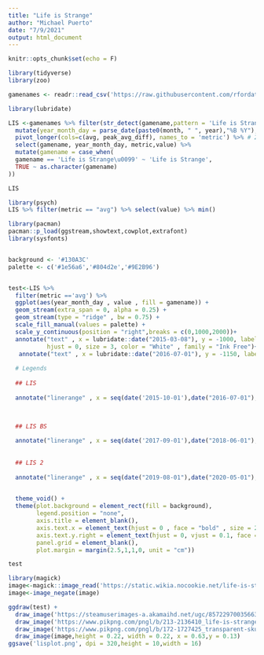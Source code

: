 ```yaml
---
title: "Life is Strange"
author: "Michael Puerto"
date: "7/9/2021"
output: html_document
---
```


```r
knitr::opts_chunk$set(echo = F)
```

```r

library(tidyverse)
library(zoo)

gamenames <- readr::read_csv('https://raw.githubusercontent.com/rfordatascience/tidytuesday/master/data/2021/2021-03-16/games.csv')

```


```r
library(lubridate)

LIS <-gamenames %>% filter(str_detect(gamename,pattern = 'Life is Strange')) %>%
  mutate(year_month_day = parse_date(paste0(month, " ", year),"%B %Y"), peak_avg_diff = peak - avg) %>% 
  pivot_longer(cols=c(avg, peak_avg_diff), names_to = 'metric') %>% # 2 new columns, metric and value
  select(gamename, year_month_day, metric,value) %>%
  mutate(gamename = case_when(
  gamename == 'Life is Strange\u0099' ~ 'Life is Strange',
  TRUE ~ as.character(gamename)
))

LIS

```


```r
library(psych)
LIS %>% filter(metric == "avg") %>% select(value) %>% min()

```




```r
library(pacman)
pacman::p_load(ggstream,showtext,cowplot,extrafont)
library(sysfonts)


background <- '#130A3C'
palette <- c('#1e56a6','#804d2e','#9E2B96')


test<-LIS %>%
  filter(metric =='avg') %>% 
  ggplot(aes(year_month_day , value , fill = gamename)) +
  geom_stream(extra_span = 0, alpha = 0.25) +
  geom_stream(type = "ridge" , bw = 0.75) +
  scale_fill_manual(values = palette) +
  scale_y_continuous(position = "right",breaks = c(0,1000,2000))+
  annotate("text" , x = lubridate::date("2015-03-08"), y = -1000, label = "Source: streamcharts.com\nGraphic: @Mowgl_ii", 
           hjust = 0, size = 3, color = "White" , family = "Ink Free")+
   annotate("text" , x = lubridate::date("2016-07-01"), y = -1150, label = "Average players on Steam", hjust = 0, size = 17, color = "White" , family = "Ink Free") +
  
  # Legends
  
  ## LIS
  
  annotate("linerange" , x = seq(date('2015-10-01'),date("2016-07-01"),'days'), ymin = -800, ymax = -820, size = 3 , color = palette[1]) +

  

  ## LIS BS
  
  annotate("linerange" , x = seq(date('2017-09-01'),date("2018-06-01"),'days'), ymin = -800, ymax = -820, size = 3 , color = palette[3]) +
  
  
  ## LIS 2
  
  annotate("linerange" , x = seq(date("2019-08-01"),date("2020-05-01"), 'days'), ymin = -800, ymax = -820, size = 3 , color = palette[2]) +

  
  theme_void() +
  theme(plot.background = element_rect(fill = background),
        legend.position = "none",
        axis.title = element_blank(),
        axis.text.x = element_text(hjust = 0 , face = "bold" , size = 20 , color = "white" , family = "Ink Free"),
        axis.text.y.right = element_text(hjust = 0, vjust = 0.1, face = "bold" , size = 10 , color = "white" , family = "Ink Free"),
        panel.grid = element_blank(),
        plot.margin = margin(2.5,1,1,0, unit = "cm"))

test
```

```r
library(magick)
image<-magick::image_read('https://static.wikia.nocookie.net/life-is-strange/images/f/fd/LIS2_Wolves_Transparent.png/revision/latest/scale-to-width-down/1000?cb=20180930181942')
image<-image_negate(image)

```

```r
ggdraw(test) +
  draw_image('https://steamuserimages-a.akamaihd.net/ugc/857229700356630685/69EC48062FA0AFD402C93E0D2558ED3BBA6D1D7A/',x = -0.09, y =0.47, height = 0.6,width = 0.6)+
  draw_image('https://www.pikpng.com/pngl/b/213-2136410_life-is-strange-png-butterfly-from-life-is.png',height = 0.13, width = 0.13, x = 0.14,y =0.19)+
  draw_image('https://www.pikpng.com/pngl/b/172-1727425_transparent-skull-png-life-is-strange-chloe-shirt.png',height = 0.15, width = 0.15, x = 0.41,y = 0.19)+
  draw_image(image,height = 0.22, width = 0.22, x = 0.63,y = 0.13)
ggsave('lisplot.png', dpi = 320,height = 10,width = 16)
```


